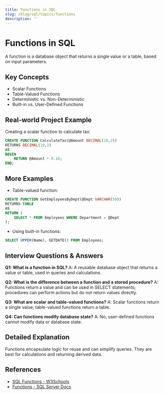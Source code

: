 ```yaml
---
title: Functions in SQL
slug: /blog/sql/topics/functions
description: ''
---
```

# Functions in SQL

A function is a database object that returns a single value or a table, based on input parameters.

## Key Concepts
- Scalar Functions
- Table-Valued Functions
- Deterministic vs. Non-Deterministic
- Built-in vs. User-Defined Functions

## Real-world Project Example
Creating a scalar function to calculate tax:
```sql
CREATE FUNCTION CalculateTax(@Amount DECIMAL(10,2))
RETURNS DECIMAL(10,2)
AS
BEGIN
    RETURN @Amount * 0.18;
END;
```

## More Examples
- Table-valued function:
```sql
CREATE FUNCTION GetEmployeesByDept(@Dept VARCHAR(50))
RETURNS TABLE
AS
RETURN (
    SELECT * FROM Employees WHERE Department = @Dept
);
```
- Using built-in functions:
```sql
SELECT UPPER(Name), GETDATE() FROM Employees;
```

## Interview Questions & Answers
**Q1: What is a function in SQL?**
A: A reusable database object that returns a value or table, used in queries and calculations.

**Q2: What is the difference between a function and a stored procedure?**
A: Functions return a value and can be used in SELECT statements; procedures can perform actions but do not return values directly.

**Q3: What are scalar and table-valued functions?**
A: Scalar functions return a single value; table-valued functions return a table.

**Q4: Can functions modify database state?**
A: No, user-defined functions cannot modify data or database state.

## Detailed Explanation
Functions encapsulate logic for reuse and can simplify queries. They are best for calculations and returning derived data.

## References
- [SQL Functions - W3Schools](https://www.w3schools.com/sql/sql_functions.asp)
- [Functions - SQL Server Docs](https://learn.microsoft.com/en-us/sql/t-sql/functions/functions)
